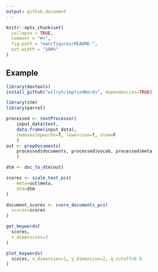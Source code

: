 ```yaml
---
output: github_document
---
```


```r
knitr::opts_chunk$set(
  collapse = TRUE,
  comment = "#>",
  fig.path = "man/figures/README-",
  out.width = "100%"
)
```

## Example

```r
library(devtools)
install_github("wilryh/impliedWords", dependencies=TRUE)

library(stm)
library(parrot)

processed <- textProcessor(
    input_data$text,
    data.frame(input_data),
    removestopwords=T, lowercase=T, stem=F
    )
out <- prepDocuments(
    processed$documents, processed$vocab, processed$meta
    )

dtm <- doc_to_dtm(out)

scores <- scale_text_pcs(
    meta=out$meta,
    dtm=dtm
)

document_scores <- score_documents_pcs(
  scores=scores
)

get_keywords(
  scores, 
  n_dimensions=2
)

plot_keywords(
  scores, x_dimension=1, y_dimension=2, q_cutoff=0.9
)
```

